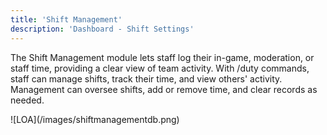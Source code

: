 ```yaml
---
title: 'Shift Management'
description: 'Dashboard - Shift Settings'
---
```

The Shift Management module lets staff log their in-game, moderation, or staff time, providing a clear view of team activity. With /duty commands, staff can manage shifts, track their time, and view others' activity. Management can oversee shifts, add or remove time, and clear records as needed.
<Frame caption="Shift Management - ermbot.xyz">
  ![LOA](/images/shiftmanagementdb.png)
</Frame>